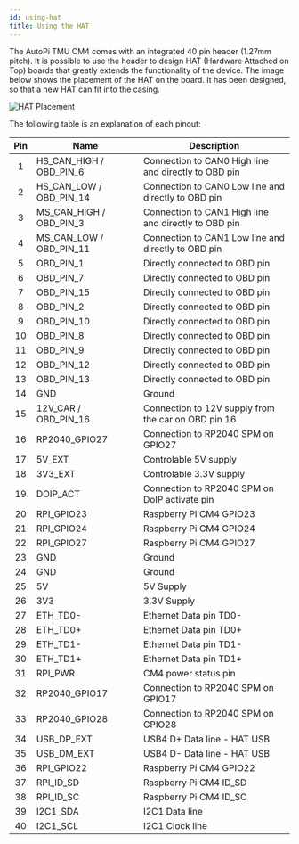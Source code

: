 ```yaml
---
id: using-hat
title: Using the HAT
---
```


The AutoPi TMU CM4 comes with an integrated 40 pin header (1.27mm pitch). It is possible to use the header to design HAT (Hardware Attached on Top) boards that greatly extends the functionality of the device. The image below shows the placement of the HAT on the board. It has been designed, so that a new HAT can fit into the casing.

![HAT Placement](/img/hardware/cm4_pcb_Pinlayout.png)


The following table is an explanation of each pinout:

| **Pin** | **Name** | **Description** |
|:-----:|--------|--------|
|   1   |    HS_CAN_HIGH / OBD_PIN_6    |   Connection to CAN0 High line and directly to OBD pin     |
|   2    |   HS_CAN_LOW / OBD_PIN_14     |  Connection to CAN0 Low line and directly to OBD pin      |
|   3    |   MS_CAN_HIGH / OBD_PIN_3     |  Connection to CAN1 High line and directly to OBD pin      |
|   4    |   MS_CAN_LOW / OBD_PIN_11     |  Connection to CAN1 Low line and directly to OBD pin      |
|   5    |   OBD_PIN_1     |   Directly connected to OBD pin     |
|   6    |   OBD_PIN_7     |    Directly connected to OBD pin    |
|   7    |   OBD_PIN_15     |  Directly connected to OBD pin      |
|   8    |   OBD_PIN_2     |   Directly connected to OBD pin     |
|   9    |   OBD_PIN_10     |  Directly connected to OBD pin      |
|   10    |  OBD_PIN_8      |  Directly connected to OBD pin      |
|   11    |  OBD_PIN_9      |  Directly connected to OBD pin      |
|   12    |  OBD_PIN_12      |  Directly connected to OBD pin      |
|   13   |   OBD_PIN_13     |  Directly connected to OBD pin      |
|   14    |  GND      |  Ground      |
|   15    |  12V_CAR / OBD_PIN_16      |  Connection to 12V supply from the car on OBD pin 16      |
|   16    |  RP2040_GPIO27      | Connection to RP2040 SPM on GPIO27       |
|   17    |  5V_EXT      |   Controlable 5V supply     |
|   18    |  3V3_EXT      |   Controlable 3.3V supply     |
|   19    |  DOIP_ACT      |  Connection to RP2040 SPM on DoIP activate pin      |
|   20    |  RPI_GPIO23      |  Raspberry Pi CM4 GPIO23      |
|   21    |  RPI_GPIO24      |  Raspberry Pi CM4 GPIO24      |
|   22    |  RPI_GPIO27      |  Raspberry Pi CM4 GPIO27      |
|   23    |  GND      |    Ground    |
|   24    |  GND      |  Ground      |
|   25    |  5V      |  5V Supply     |
|   26    |  3V3      |  3.3V Supply      |
|   27    |  ETH_TD0-      |  Ethernet Data pin TD0-      |
|   28    |  ETH_TD0+      |  Ethernet Data pin TD0+      |
|   29    |  ETH_TD1-      |  Ethernet Data pin TD1-      |
|   30    |  ETH_TD1+      |  Ethernet Data pin TD1+      |
|   31    |  RPI_PWR      |   CM4 power status pin     |
|   32    |  RP2040_GPIO17      |  Connection to RP2040 SPM on GPIO17      |
|   33    |  RP2040_GPIO28      |  Connection to RP2040 SPM on GPIO28      |
|   34    |  USB_DP_EXT      |  USB4 D+ Data line - HAT USB      |
|   35    |  USB_DM_EXT      |  USB4 D- Data line - HAT USB        |
|   36    |  RPI_GPIO22      |  Raspberry Pi CM4 GPIO22       |
|   37    |  RPI_ID_SD      |  Raspberry Pi CM4 ID_SD       |
|   38    |  RPI_ID_SC      |  Raspberry Pi CM4 ID_SC       |
|   39    |  I2C1_SDA      |  I2C1 Data line      |
|   40    |  I2C1_SCL      |  I2C1 Clock line      |


